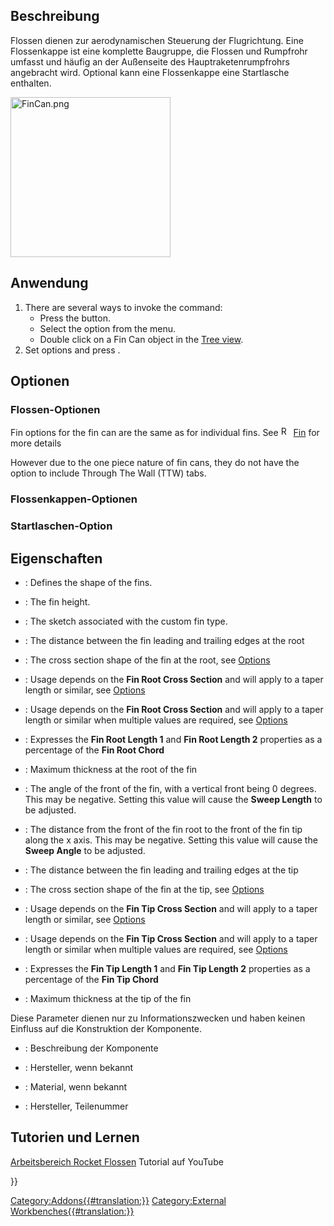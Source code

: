 <languages/>

{{Docnav/de
|[[Rocket_Fin/de|Flosse]]
|[[Rocket_CompLaunchGuide/de|Starthilfen]]
|[[Rocket_Workbench/de|Arbeitsbereich Rocket]]
|IconL=Rocket_Fin.svg
|IconR=Rocket_LaunchGuideComposite.png
|IconC=RocketWorkbench.svg
}}

{{GuiCommand/de
|Name=Rocket FinCan
|Name/de=Rocke Flossenkappe
|MenuLocation=Rakete → Flossenkappe
|Workbenches=[[Rocket_Workbench/de|Arbeitsbereich Rocket]]
|Version=0.19
}}

<span id="Description"></span>
==Beschreibung==

Flossen dienen zur aerodynamischen Steuerung der Flugrichtung. Eine Flossenkappe ist eine komplette Baugruppe, die Flossen und Rumpfrohr umfasst und häufig an der Außenseite des Hauptraketenrumpfrohrs angebracht wird. Optional kann eine Flossenkappe eine Startlasche enthalten.

[[File:FinCan.png|256px]]
{{Caption|Eine Flossenkappe mit einer Startlasche}}

<span id="Usage"></span>
==Anwendung==

# There are several ways to invoke the command: 
#* Press the {{Button|[[Image:Rocket_FinCan.svg|16px]] [[Rocket_FinCan|Fin Can]]}} button.
#* Select the {{MenuCommand|Rocket → [[Image:Rocket_FinCan.svg|16px]] Fin Can}} option from the menu.
#* Double click on a Fin Can object in the [[Tree_view|Tree view]].
# Set options and press {{Button|OK}}.

<span id="Options"></span>
==Optionen==

<span id="Fin_Options"></span>
===Flossen-Optionen===

Fin options for the fin can are the same as for individual fins. See [[Image:Rocket_Fin.svg|16px]] [[Rocket_Fin|Fin]] for more details

However due to the one piece nature of fin cans, they do not have the option to include Through The Wall (TTW) tabs.

<span id="Fin_Can_Options"></span>
===Flossenkappen-Optionen===

<span id="Launch_Lug_Options"></span>
===Startlaschen-Option===

<span id="Properties"></span>
==Eigenschaften==

{{TitleProperty|Flossenkappe}}

* {{PropertyData|Fin Type}}: Defines the shape of the fins.
* {{PropertyData|Height}}: The fin height.
* {{PropertyData|Profile}}: The sketch associated with the custom fin type.
* {{PropertyData|Root Chord}}: The distance between the fin leading and trailing edges at the root
* {{PropertyData|Root Cross Section}}: The cross section shape of the fin at the root, see [[#Options|Options]]
* {{PropertyData|Root Length 1}}: Usage depends on the '''Fin Root Cross Section''' and will apply to a taper length or similar, see [[#Options|Options]]
* {{PropertyData|Root Length 2}}: Usage depends on the '''Fin Root Cross Section''' and will apply to a taper length or similar when multiple values are required, see [[#Options|Options]]
* {{PropertyData|Root Per Cent}}: Expresses the '''Fin Root Length 1''' and '''Fin Root Length 2''' properties as a percentage of the '''Fin Root Chord'''
* {{PropertyData|Root Thickness}}: Maximum thickness at the root of the fin
* {{PropertyData|Sweep Angle}}: The angle of the front of the fin, with a vertical front being 0 degrees. This may be negative. Setting this value will cause the '''Sweep Length''' to be adjusted.
* {{PropertyData|Sweep Length}}: The distance from the front of the fin root to the front of  the fin tip along the x axis. This may be negative. Setting this value will cause the '''Sweep Angle''' to be adjusted.
* {{PropertyData|Tip Chord}}: The distance between the fin leading and trailing edges at the tip
* {{PropertyData|Tip Cross Section}}: The cross section shape of the fin at the tip, see [[#Options|Options]]
* {{PropertyData|Tip Length 1}}: Usage depends on the '''Fin Tip Cross Section''' and will apply to a taper length or similar, see [[#Options|Options]]
* {{PropertyData|Tip Length 2}}: Usage depends on the '''Fin Tip Cross Section''' and will apply to a taper length or similar when multiple values are required, see [[#Options|Options]]
* {{PropertyData|Tip Per Cent}}: Expresses the '''Fin Tip Length 1''' and '''Fin Tip Length 2''' properties as a percentage of the '''Fin Tip Chord'''
* {{PropertyData|Tip Thickness}}: Maximum thickness at the tip of the fin

{{TitleProperty|Rocket Komponenten}}

Diese Parameter dienen nur zu Informationszwecken und haben keinen Einfluss auf die Konstruktion der Komponente.

* {{PropertyData|Description}}: Beschreibung der Komponente
* {{PropertyData|Manufacturer}}: Hersteller, wenn bekannt
* {{PropertyData|Material}}: Material, wenn bekannt
* {{PropertyData|Part Number}}: Hersteller, Teilenummer

<span id="Tutorials_and_Learning"></span>
== Tutorien und Lernen ==

[https://youtu.be/8MmEVyGkA0I Arbeitsbereich Rocket Flossen] Tutorial auf YouTube


{{Docnav/de
|[[Rocket_Fin/de|Flosse]]
|[[Rocket_CompLaunchGuide/de|Starthilfen]]
|[[Rocket_Workbench/de|Arbeitsbereich Rocket]]
|IconL=Rocket_Fin.svg
|IconR=Rocket_LaunchGuideComposite.png
|IconC=RocketWorkbench.svg
}}

{{Userdocnavi{{#translation:}}}}
[[Category:Addons{{#translation:}}]]
[[Category:External Workbenches{{#translation:}}]]
